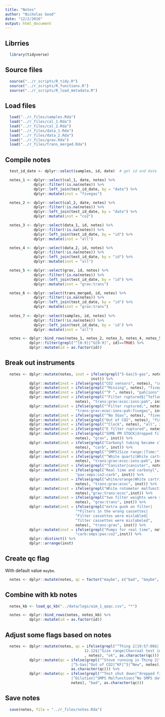 ```yaml
---
title: "Notes"
author: "Nicholas Good"
date: "12/2/2016"
output: html_document
---
```


## Librries

```r
  library(tidyverse)
```

## Source files

```r
  source("../r_scripts/R_tidy.R")
  source("../r_scripts/R_functions.R")
  source("../r_scripts/R_load_metadata.R")
```

## Load files

```r
  load("../r_files/samples.Rda")
  load("../r_files/cal_1.Rda")
  load("../r_files/cal_2.Rda")
  load("../r_files/data_1.Rda")
  load("../r_files/data_2.Rda")
  load("../r_files/grav.Rda")
  load("../r_files/trans_merged.Rda")
```

## Compile notes

```r
  test_id_date <- dplyr::select(samples, id, date)  # get id and date

  notes_1 <- dplyr::select(cal_1, date, notes) %>%
             dplyr::filter(!is.na(notes)) %>%
             dplyr::left_join(test_id_date, by = "date") %>%
             dplyr::mutate(inst = "fivegas")

  notes_2 <- dplyr::select(cal_2, date, notes) %>%
             dplyr::filter(!is.na(notes)) %>%
             dplyr::left_join(test_id_date, by = "date") %>%
             dplyr::mutate(inst = "co2")

  notes_3 <- dplyr::select(data_1, id, notes) %>%
             dplyr::filter(!is.na(notes)) %>%
             dplyr::left_join(test_id_date, by = "id") %>%
             dplyr::mutate(inst = "all")

  notes_4 <- dplyr::select(data_2, id, notes) %>%
             dplyr::filter(!is.na(notes)) %>%
             dplyr::left_join(test_id_date, by = "id") %>%
             dplyr::mutate(inst = "all")

  notes_5 <- dplyr::select(grav, id, notes) %>%
             dplyr::filter(!is.na(notes)) %>%
             dplyr::left_join(test_id_date, by = "id") %>%
             dplyr::mutate(inst = "grav:trans")

  notes_6 <- dplyr::select(trans_merged, id, notes) %>%
             dplyr::filter(!is.na(notes)) %>%
             dplyr::left_join(test_id_date, by = "id") %>%
             dplyr::mutate(inst = "grav:trans")
  
  notes_7 <- dplyr::select(samples, id, notes) %>%
             dplyr::filter(!is.na(notes)) %>%
             dplyr::left_join(test_id_date, by = 'id') %>%
             dplyr::mutate(inst = "all")

  notes <- dplyr::bind_rows(notes_1, notes_2, notes_3, notes_4, notes_5, notes_6, notes_7) %>%
           dplyr::filter(grepl("^[0-9]|^G[0-9]", id)==TRUE) %>%
           dplyr::mutate(id = as.factor(id))
```

## Break out instruments

```r
  notes <- dplyr::mutate(notes, inst = ifelse(grepl("5-Gas|5-gas", notes), "fivegas",
                                       inst)) %>%
           dplyr::mutate(inst = ifelse(grepl("CO2 sensors", notes), "co2", inst)) %>%
           dplyr::mutate(inst = ifelse(grepl("^Missing", notes), "fivegas:smps", inst)) %>%
           dplyr::mutate(inst = ifelse(grepl("^P ", notes), "pah|ions", inst)) %>%
           dplyr::mutate(inst = ifelse(grepl("^Filter ruptured$|^Teflon|^Flow dropped",
                                notes), "trans:grav:ecoc:ions:pah", inst)) %>%
           dplyr::mutate(inst = ifelse(grepl("^Filter ruptured;", notes),
                                "trans:grav:ecoc:ions:pah:fivegas", inst)) %>%
           dplyr::mutate(inst = ifelse(grepl("^No 5Gas", notes), "fivegas:carb", inst)) %>%
           dplyr::mutate(inst = ifelse(grepl("Out of CO2", notes), "fivegas:co2", inst)) %>%
           dplyr::mutate(inst = ifelse(grepl("^Clock", notes), "all", inst)) %>%
           dplyr::mutate(inst = ifelse(grepl("E filter ruptured", notes), "smps:ecoc", inst)) %>%
           dplyr::mutate(inst = ifelse(grepl("SOME PM STUCK|dropped filter",
                                notes), "grav", inst)) %>%
           dplyr::mutate(inst = ifelse(grepl("Carbonyl tubing became clogged",
                                notes), "carb", inst)) %>%
           dplyr::mutate(inst = ifelse(grepl("^SMPS|Size range:|Time:", notes), "smps", inst)) %>%
           dplyr::mutate(inst = ifelse(grepl("^White quartz|White cartridge flow",
                                notes), "trans:grav:ecoc:ions:pah", inst)) %>%
           dplyr::mutate(inst = ifelse(grepl("^Canister|canister", notes), "voc", inst)) %>%
           dplyr::mutate(inst = ifelse(grepl("Real time and carbonyl", notes),
                                "pax:smps:co2:carb", inst)) %>%
           dplyr::mutate(inst = ifelse(grepl("white/orange|White cartridge clogged",
                                notes), "trans:grav:ecoc", inst)) %>%
           dplyr::mutate(inst = ifelse(grepl("White rotometer malfunctioned during test",
                                notes),"grav:trans:ecoc",inst)) %>%
           dplyr::mutate(inst = ifelse(grepl("two filter weights were switched",
                                notes), "grav:trans", inst)) %>%
           dplyr::mutate(inst = ifelse(grepl("extra gunk on filter|
                                ^*Filters in the wrong cassettes|
                                ^Filter cassettes were mislabled|
                                ^filter cassettes were mislabeled",
                                notes), "trans:grav", inst)) %>%
           dplyr::mutate(inst = ifelse(grepl("Pumps for real time", notes),
                                "carb:smps:pax:co2",inst)) %>%
           dplyr::distinct() %>%
           dplyr::arrange(inst)
```

## Create qc flag

With default value `maybe`.

```r
  notes <- dplyr::mutate(notes, qc = factor("maybe", c("bad", "maybe", "ok")))
```

## Combine with kb notes

```r
  notes_kb <- load_qc_kb("../data/logs/aim_1_qaqc.csv", "*")

  notes <- dplyr::bind_rows(notes, notes_kb) %>%
           dplyr::mutate(id = as.factor(id))
```

## Adjust some flags based on notes

```r
  notes <- dplyr::mutate(notes, qc = ifelse(grepl("^Thing 2|19:57:00$|
                                    12.12$|^Size range|Charcoal test in Thing 2|Charcoal test running"
                                    , notes), "ok", as.character(qc))) %>%
           dplyr::mutate(qc = ifelse(grepl("^Stove running in Thing 2|^Bleed|^CO2
                              |^5-Gas|^Out of CO2|^KF|^3|^New", notes), "ok",
                              as.character(qc))) %>%
           dplyr::mutate(qc = ifelse(grepl("^Test shut down|^dropped filter
                              |^Dilution|^SMPS Malfunction|^No SMPS data.|^No 5-gas",
                              notes), "bad", as.character(qc)))
```

## Save notes

```r
  save(notes, file = "../r_files/notes.Rda")
```
